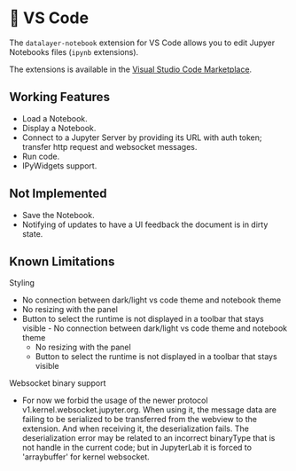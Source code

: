 
# 🚧 VS Code

The `datalayer-notebook` extension for VS Code allows you to edit Jupyer Notebooks files (`ipynb` extensions).

The extensions is available in the [Visual Studio Code Marketplace](https://marketplace.visualstudio.com/items?itemName=datalayer.datalayer-jupyter-vscode).

<ModalImage
  small="https://jupyter-examples.datalayer.tech/jupyter-react-vscode.gif"
  large="https://jupyter-examples.datalayer.tech/jupyter-react-vscode.gif"
  alt="Jupyter UI VSCode"
/>

## Working Features

- Load a Notebook.
- Display a Notebook.
- Connect to a Jupyter Server by providing its URL with auth token; transfer http request and websocket messages.
- Run code.
- IPyWidgets support.

## Not Implemented

- Save the Notebook.
- Notifying of updates to have a UI feedback the document is in dirty state.

## Known Limitations

Styling

- No connection between dark/light vs code theme and notebook theme
- No resizing with the panel
- Button to select the runtime is not displayed in a toolbar that stays visible - No connection between dark/light vs code theme and notebook theme
  - No resizing with the panel
  - Button to select the runtime is not displayed in a toolbar that stays visible

Websocket binary support

- For now we forbid the usage of the newer protocol v1.kernel.websocket.jupyter.org. When using it, the message data are failing to be serialized to be transferred from the webview to the extension. And when receiving it, the deserialization fails. The deserialization error may be related to an incorrect binaryType that is not handle in the current code; but in JupyterLab it is forced to 'arraybuffer' for kernel websocket.
